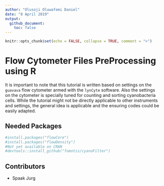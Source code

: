 ```yaml
---
author: "Olusoji Oluwafemi Daniel"
date: "8 April 2019"
output: 
  github_document:
    toc: false
---
```


```r
knitr::opts_chunk$set(echo = FALSE, collapse = TRUE, comment = ">")
```

# Flow Cytometer Files PreProcessing using R

It is important to note that this tutorial is written based on settings on the `guavava` flow cytometer armed with the `lynCyte` software. Also the settings on the cytometer is specially tuned for counting and sorting cyanobacteria cells. While the tutorial might not be directly applicable to other instruments and settings, the general idea is applicable and the ensuring codes could be easily adapted.

## Needed Packages

```r
#install.packages("flowCore")
#install.packages("flowDensity")
#Not yet available on CRAN
#devtools::install_github("fomotis/cyanoFilter")

```


## Contributors

- Spaak Jurg